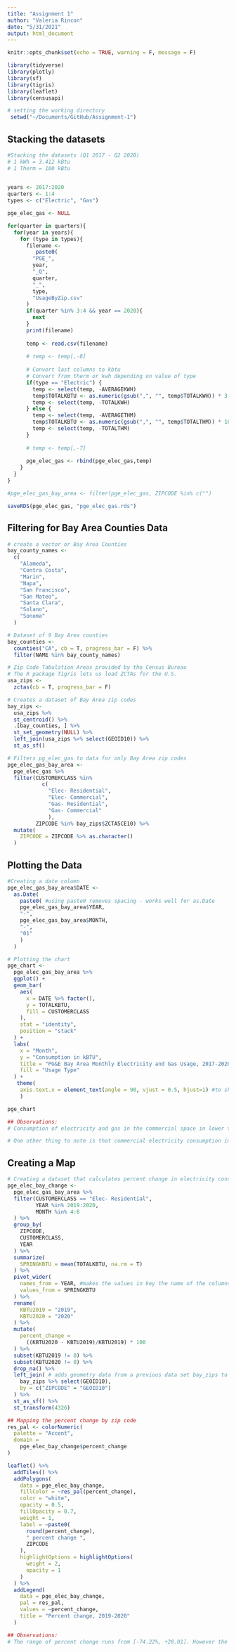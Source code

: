 ```yaml
---
title: "Assignment 1"
author: "Valeria Rincon"
date: "5/31/2021"
output: html_document
---
```


```r
knitr::opts_chunk$set(echo = TRUE, warning = F, message = F)
```

```r
library(tidyverse)
library(plotly)
library(sf)
library(tigris)
library(leaflet)
library(censusapi)
```

```r
# setting the working directory
 setwd("~/Documents/GitHub/Assignment-1")
```


## Stacking the datasets
```r
#Stacking the datasets (Q1 2017 - Q2 2020)
# 1 kWh = 3.412 kBtu
# 1 Therm = 100 kBtu

  
years <- 2017:2020
quarters <- 1:4
types <- c("Electric", "Gas") 

pge_elec_gas <- NULL

for(quarter in quarters){
  for(year in years){
    for (type in types){
      filename <- 
         paste0(
        "PGE_",
        year,
        "_Q",
        quarter,
        "_",
        type,
        "UsageByZip.csv"
      )
      if(quarter %in% 3:4 && year == 2020){
        next
      }
      print(filename)
    
      temp <- read.csv(filename)
      
      # temp <- temp[,-8]
      
      # Convert last columns to kbtu
      # Convert from therm or kwh depending on value of type
      if(type == "Electric") {
        temp <- select(temp, -AVERAGEKWH)
        temp$TOTALKBTU <- as.numeric(gsub(",", "", temp$TOTALKWH)) * 3.412
        temp <- select(temp, -TOTALKWH)
      } else {
        temp <- select(temp, -AVERAGETHM)
        temp$TOTALKBTU <- as.numeric(gsub(",", "", temp$TOTALTHM)) * 100
        temp <- select(temp, -TOTALTHM)
      }
      
      # temp <- temp[,-7]
      
      pge_elec_gas <- rbind(pge_elec_gas,temp)
    }
  }
}

#pge_elec_gas_bay_area <- filter(pge_elec_gas, ZIPCODE %in% c("")

saveRDS(pge_elec_gas, "pge_elec_gas.rds")
```


## Filtering for Bay Area Counties Data
```r
# create a vector or Bay Area Counties
bay_county_names <-
  c(
    "Alameda",
    "Contra Costa",
    "Marin",
    "Napa",
    "San Francisco",
    "San Mateo",
    "Santa Clara",
    "Solano",
    "Sonoma"
  )

# Dataset of 9 Bay Area counties
bay_counties <-
  counties("CA", cb = T, progress_bar = F) %>%
  filter(NAME %in% bay_county_names)

# Zip Code Tabulation Areas provided by the Census Bureau
# The R package Tigris lets us load ZCTAs for the U.S. 
usa_zips <- 
  zctas(cb = T, progress_bar = F)

# Creates a dataset of Bay Area zip codes
bay_zips <-
  usa_zips %>% 
  st_centroid() %>% 
  .[bay_counties, ] %>% 
  st_set_geometry(NULL) %>% 
  left_join(usa_zips %>% select(GEOID10)) %>% 
  st_as_sf()

# Filters pg_elec_gas to data for only Bay Area zip codes
pge_elec_gas_bay_area <-
  pge_elec_gas %>% 
  filter(CUSTOMERCLASS %in% 
           c( 
             "Elec- Residential", 
             "Elec- Commercial", 
             "Gas- Residential", 
             "Gas- Commercial"
             ),
         ZIPCODE %in% bay_zips$ZCTA5CE10) %>% 
  mutate(
    ZIPCODE = ZIPCODE %>% as.character()
  )

```


## Plotting the Data
```r
#Creating a date column 
pge_elec_gas_bay_area$DATE <- 
  as.Date(
    paste0( #using paste0 removes spacing - works well for as.Date
    pge_elec_gas_bay_area$YEAR,
    "-",
    pge_elec_gas_bay_area$MONTH,
    "-",
    "01"
    )
  )

# Plotting the chart
pge_chart <-
  pge_elec_gas_bay_area %>% 
  ggplot() +
  geom_bar(
    aes(
      x = DATE %>% factor(),
      y = TOTALKBTU,
      fill = CUSTOMERCLASS
    ),
    stat = "identity",
    position = "stack"
  ) +
  labs(
    x = "Month",
    y = "Consumption in kBTU",
    title = "PG&E Bay Area Monthly Electricity and Gas Usage, 2017-2020",
    fill = "Usage Type"
  ) +
   theme(
    axis.text.x = element_text(angle = 90, vjust = 0.5, hjust=1) #to shift the dates so they're visible
    )

pge_chart

## Observations:
# Consumption of electricity and gas in the commercial space in lower than it was for Q2 in previous years.This likely has to do with the fact that during Q2 much of the Bay Area was in lockdown and business in some sectors grinded to a halt or slowed down due to a loss of customers and in-person business. Sectors that were heavily impacted included the restaurant and hospitality sectors. Residential consumption of electricity and gas may also seem to have experienced slight increases compared to Q2 of previous years. This would likely have to do with the shelter-in-place policies that were instituted in many parts of the Bay Area in the early days of the pandemic. 

# One other thing to note is that commercial electricity consumption in September of 2017 was also unusually high compared to consumption in other years. I'm not sure why this would be but, it is clear that this is an outlier in the data.
```


## Creating a Map 
```r
# Creating a dataset that calculates percent change in electricity consumption from between Q1 & Q2 of 2019 to Q1 & Q2 of 2020
pge_elec_bay_change <-
  pge_elec_gas_bay_area %>% 
  filter(CUSTOMERCLASS == "Elec- Residential",
         YEAR %in% 2019:2020, 
         MONTH %in% 4:6
  ) %>% 
  group_by(
    ZIPCODE,
    CUSTOMERCLASS,
    YEAR
  ) %>% 
  summarize(
    SPRINGKBTU = mean(TOTALKBTU, na.rm = T)
  ) %>% 
  pivot_wider(
    names_from = YEAR, #makes the values in key the name of the columns
    values_from = SPRINGKBTU
  ) %>% 
  rename(
    KBTU2019 = "2019", 
    KBTU2020 = "2020"
  ) %>% 
  mutate(
    percent_change = 
      ((KBTU2020 - KBTU2019)/KBTU2019) * 100
  ) %>% 
  subset(KBTU2019 != 0) %>% 
  subset(KBTU2020 != 0) %>% 
  drop_na() %>% 
  left_join( # adds geometry data from a previous data set bay_zips to the new data set
    bay_zips %>% select(GEOID10),
    by = c("ZIPCODE" = "GEOID10")
  ) %>% 
  st_as_sf() %>% 
  st_transform(4326)

```


```r
## Mapping the percent change by zip code
res_pal <- colorNumeric(
  palette = "Accent",
  domain = 
    pge_elec_bay_change$percent_change
)

leaflet() %>% 
  addTiles() %>% 
  addPolygons(
    data = pge_elec_bay_change,
    fillColor = ~res_pal(percent_change),
    color = "white",
    opacity = 0.5,
    fillOpacity = 0.7,
    weight = 1,
    label = ~paste0(
      round(percent_change), 
      " percent change ",
      ZIPCODE
    ),
    highlightOptions = highlightOptions(
      weight = 2,
      opacity = 1
    )
  ) %>% 
  addLegend(
    data = pge_elec_bay_change,
    pal = res_pal,
    values = ~percent_change,
    title = "Percent change, 2019-2020"
  )

## Observations:
# The range of percent change runs from [-74.22%, +28.01]. However the percent change tends to concentrate around 0% - 20% positive change. Overall it seems most zip codes experienced a slightly positive change in residential electricity consumption indicating they consumed more electricity than in Q2 of the previous year. A few areas notably those around wine country (e.g. Sonoma and Napa) experienced negative percent change in residential electricity consumption. This is probably due to the fact that those areas were significantly impacted by last year's wildfire season that occurred around the same time as the pandemic began. Several persons were asked to evacuate from those areas and some even had their houses burned down or damaged by the wildfires explaining the reduction in overall residential electricity consumption in those areas. 
```

